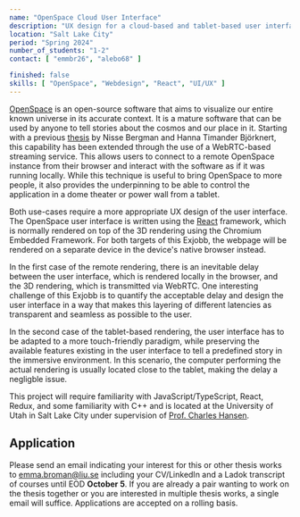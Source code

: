 ```yaml
---
name: "OpenSpace Cloud User Interface"
description: "UX design for a cloud-based and tablet-based user interface"
location: "Salt Lake City"
period: "Spring 2024"
number_of_students: "1-2"
contact: [ "emmbr26", "alebo68" ]

finished: false
skills: [ "OpenSpace", "Webdesign", "React", "UI/UX" ]
---
```


[OpenSpace](https://openspaceproject.com) is an open-source software that aims to visualize our entire known universe in its accurate context.  It is a mature software that can be used by anyone to tell stories about the cosmos and our place in it.  Starting with a previous [thesis](http://liu.diva-portal.org/smash/record.jsf?pid=diva2:1686604) by Nisse Bergman and Hanna Timander Björknert, this capability has been extended through the use of a WebRTC-based streaming service.  This allows users to connect to a remote OpenSpace instance from their browser and interact with the software as if it was running locally.  While this technique is useful to bring OpenSpace to more people, it also provides the underpinning to be able to control the application in a dome theater or power wall from a tablet.

Both use-cases require a more appropriate UX design of the user interface.  The OpenSpace user interface is written using the [React](https://react.dev/) framework, which is normally rendered on top of the 3D rendering using the Chromium Embedded Framework.  For both targets of this Exjobb, the webpage will be rendered on a separate device in the device's native browser instead.

In the first case of the remote rendering, there is an inevitable delay between the user interface, which is rendered locally in the browser, and the 3D rendering, which is transmitted via WebRTC.  One interesting challenge of this Exjobb is to quantify the acceptable delay and design the user interface in a way that makes this layering of different latencies as transparent and seamless as possible to the user.

In the second case of the tablet-based rendering, the user interface has to be adapted to a more touch-friendly paradigm, while preserving the available features existing in the user interface to tell a predefined story in the immersive environment. In this scenario, the computer performing the actual rendering is usually located close to the tablet, making the delay a negligble issue.

This project will require familiarity with JavaScript/TypeScript, React, Redux, and some familiarity with C++ and is located at the University of Utah in Salt Lake City under supervision of [Prof. Charles Hansen](https://users.cs.utah.edu/~hansen/).

## Application
Please send an email indicating your interest for this or other thesis works to [emma.broman@liu.se](mailto:emma.broman@liu.se) including your CV/LinkedIn and a Ladok transcript of courses until EOD **October 5**. If you are already a pair wanting to work on the thesis together or you are interested in multiple thesis works, a single email will suffice.
Applications are accepted on a rolling basis.
